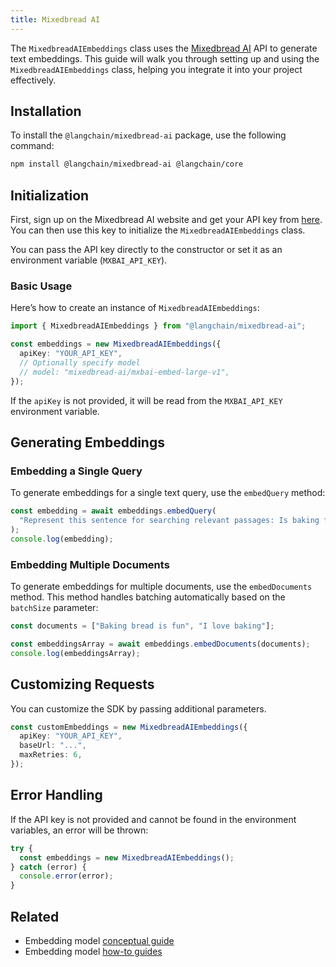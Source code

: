 ```yaml
---
title: Mixedbread AI
---
```


The `MixedbreadAIEmbeddings` class uses the [Mixedbread AI](https://mixedbread.ai/) API to generate text embeddings. This guide will walk you through setting up and using the `MixedbreadAIEmbeddings` class, helping you integrate it into your project effectively.

## Installation

To install the `@langchain/mixedbread-ai` package, use the following command:


```bash npm
npm install @langchain/mixedbread-ai @langchain/core
```
## Initialization

First, sign up on the Mixedbread AI website and get your API key from [here](https://mixedbread.ai/). You can then use this key to initialize the `MixedbreadAIEmbeddings` class.

You can pass the API key directly to the constructor or set it as an environment variable (`MXBAI_API_KEY`).

### Basic Usage

Here’s how to create an instance of `MixedbreadAIEmbeddings`:

```typescript
import { MixedbreadAIEmbeddings } from "@langchain/mixedbread-ai";

const embeddings = new MixedbreadAIEmbeddings({
  apiKey: "YOUR_API_KEY",
  // Optionally specify model
  // model: "mixedbread-ai/mxbai-embed-large-v1",
});
```
If the `apiKey` is not provided, it will be read from the `MXBAI_API_KEY` environment variable.

## Generating Embeddings

### Embedding a Single Query

To generate embeddings for a single text query, use the `embedQuery` method:

```typescript
const embedding = await embeddings.embedQuery(
  "Represent this sentence for searching relevant passages: Is baking fun?"
);
console.log(embedding);
```
### Embedding Multiple Documents

To generate embeddings for multiple documents, use the `embedDocuments` method. This method handles batching automatically based on the `batchSize` parameter:

```typescript
const documents = ["Baking bread is fun", "I love baking"];

const embeddingsArray = await embeddings.embedDocuments(documents);
console.log(embeddingsArray);
```
## Customizing Requests

You can customize the SDK by passing additional parameters.

```typescript
const customEmbeddings = new MixedbreadAIEmbeddings({
  apiKey: "YOUR_API_KEY",
  baseUrl: "...",
  maxRetries: 6,
});
```
## Error Handling

If the API key is not provided and cannot be found in the environment variables, an error will be thrown:

```typescript
try {
  const embeddings = new MixedbreadAIEmbeddings();
} catch (error) {
  console.error(error);
}
```

## Related

- Embedding model [conceptual guide](/oss/concepts/embedding_models)
- Embedding model [how-to guides](/oss/how-to/#embedding-models)
